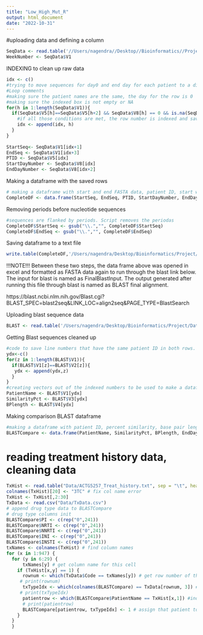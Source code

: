 ```yaml
---
title: "Low_High_Mut_R"
output: html_document
date: "2022-10-31"
---
```

#uploading data and defining a column 
```r
SeqData <- read.table('//Users/nagendra//Desktop//Bioinformatics//Project//Data//ACTG5257_RT_fasta.txt',header=FALSE,fill=TRUE) 
WeekNumber <- SeqData$V1

```


INDEXING to clean up raw data

```r
idx <- c()
#trying to move sequences for day0 and end day for each patient to a different dataframe
#Loop comments
#making sure the patient names are the same, the day for the row is 0 
#making sure the indexed box is not empty or NA
for(h in 1:length(SeqData$V1)){
  if(SeqData$V5[h]==SeqData$V5[h+2] && SeqData$V8[h] == 0 && is.na(SeqData$V8[h])==FALSE && SeqData$V5[h]!= "" && SeqData$V8[h]!=SeqData$V8[h+2]){
    #if all those conditions are met, the row number is indexed and saved in idx
    idx <- append(idx, h)
  }
}
  
StartSeq<- SeqData$V1[idx+1]
EndSeq <- SeqData$V1[idx+3]
PTID <- SeqData$V5[idx]
StartDayNumber <- SeqData$V8[idx]
EndDayNumber <- SeqData$V8[idx+2]

```

Making a dataframe with the saved rows
```r
# making a dataframe with start and end FASTA data, patient ID, start week, and end week
CompleteDF <- data.frame(StartSeq, EndSeq, PTID, StartDayNumber, EndDayNumber)
```

Removing periods before nucleotide sequences
```r
#sequences are flanked by periods. Script removes the periodas
CompleteDF$StartSeq <- gsub("\\.","", CompleteDF$StartSeq)
CompleteDF$EndSeq <- gsub("\\.","", CompleteDF$EndSeq)
```

Saving dataframe to a text file
```r

write.table(CompleteDF,'/Users/nagendra/Desktop/Bioinformatics/Project/Data/DataForBLAST.csv', sep = ",")
```

!!!NOTE!!! Between these two steps, the data frame above was opened in excel and formatted as FASTA data again to run through the blast link below. The input for blast is named as FinalBlastInput. The output generated after running this file through blast is named as BLAST final alignment. 

https://blast.ncbi.nlm.nih.gov/Blast.cgi?BLAST_SPEC=blast2seq&LINK_LOC=align2seq&PAGE_TYPE=BlastSearch 

Uploading blast sequence data
```r
BLAST <- read.table('/Users/nagendra/Desktop/Bioinformatics/Project/Data/BLASTFinalAlignment.csv', sep= ",")
```


Getting Blast sequences cleaned up 
```r
#code to save line numbers that have the same patient ID in both rows. 
ydx<-c()
for(z in 1:length(BLAST$V1)){
  if(BLAST$V1[z]==BLAST$V2[z]){
   ydx <- append(ydx,z) 
  }
}
#creating vectors out of the indexed numbers to be used to make a dataframe.  
PatientName <- BLAST$V1[ydx]
SimilarityPct <- BLAST$V3[ydx]
BPlength <- BLAST$V4[ydx]

```

Making comparison BLAST dataframe
```r
#making a dataframe with patient ID, percent similarity, base pair length, and the end day 
BLASTCompare <- data.frame(PatientName, SimilarityPct, BPlength, EndDayNumber)
```

# reading treatment history data, cleaning data 
```r
TxHist <- read.table("Data/ACTG5257_Treat_history.txt", sep = "\t", header = TRUE)
colnames(TxHist)[20] <- "3TC" # fix col name error 
TxHist <- TxHist[,2:30]
TxData <- read.csv("Data/TxData.csv") 
# append drug type data to BLASTCompare 
# drug type columns init 
BLASTCompare$PI <- c(rep("0",241)) 
BLASTCompare$NRTI <- c(rep("0",241)) 
BLASTCompare$NNRTI <- c(rep("0",241)) 
BLASTCompare$INI <- c(rep("0",241)) 
BLASTCompare$INSTI <- c(rep("0",241)) 
txNames <- colnames(TxHist) # find column names 
for (x in 1:947) { 
  for (y in 6:29) {
      txNames[y] # get column name for this cell 
    if (TxHist[x,y] == 1) {
      rownum <- which(TxData$Code == txNames[y]) # get row number of this drug on TxData table 
     # print(rownum)
      txTypeIdx <- which(colnames(BLASTCompare) == TxData[rownum, 3]) # index of drug column on BLASTCompare 
     # print(txTypeIdx)
      patientrow <- which(BLASTCompare$PatientName == TxHist[x,1]) #index of this patient on BLASTCompare 
      # print(patientrow)
      BLASTCompare[patientrow, txTypeIdx] <- 1 # assign that patient to a "1" under the correct drug type on BLASTCompare 
    }
  }
  }
  
  
  
```


